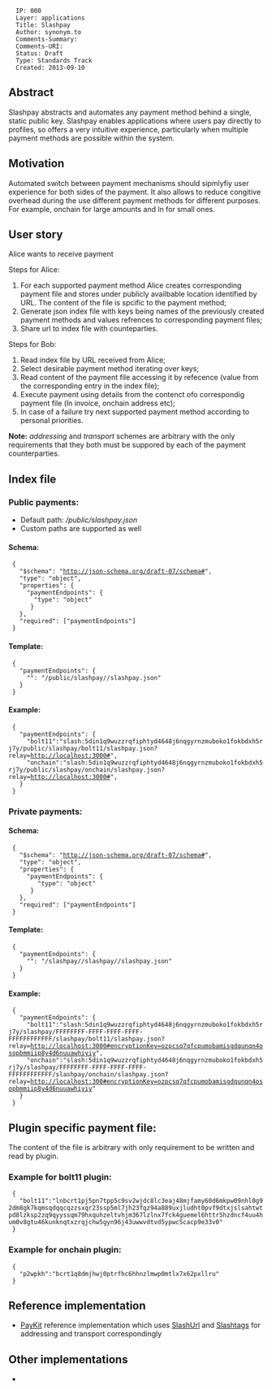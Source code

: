 <pre>
  IP: 000 
  Layer: applications
  Title: Slashpay
  Author: synonym.to
  Comments-Summary: 
  Comments-URI: 
  Status: Draft 
  Type: Standards Track
  Created: 2013-09-10
</pre>

== Abstract ==
Slashpay abstracts and automates any payment method behind a single, static public key. Slashpay enables applications where users pay directly to profiles, so offers a very intuitive experience, particularly when multiple payment methods are possible within the system.  

== Motivation ==
Automated switch between payment mechanisms should sipmlyfiy user experience for both sides of the payment. It also allows to reduce congitive overhead during the use different payment methods for different purposes. For example, onchain for large amounts and ln for small ones.

== User story ==

Alice wants to receive payment

Steps for Alice:
# For each supported payment method Alice creates corresponding payment file and stores under publicly availbable location identified by URL. The content of the file is spcific to the payment method;
# Generate json index file with keys being names of the previously created payment methods and values refrences to corresponding payment files;
# Share url to index file with counteparties.

Steps for Bob:
# Read index file by URL received from Alice;
# Select desirable payment method iterating over keys;
# Read content of the payment file accessing it by refecence (value from the corresponding entry in the index file);
# Execute payment using details from the contenct ofo correspondig payment file (ln invoice, onchain address etc);
# In case of a failure try next supported payment method according to personal priorities.

'''Note:''' ''addressing'' and ''transport'' schemes are arbitrary with the only requirements that they both must be suppored by each of the payment counterparties.

== Index file ==

=== Public payments: ===
* Default path: ''/public/slashpay.json''
* Custom paths are supported as well

==== Schema: ====

  {
    "$schema": "http://json-schema.org/draft-07/schema#",
    "type": "object",
    "properties": {
      "paymentEndpoints": {
        "type": "object"
       }
    },
    "required": ["paymentEndpoints"]
  }

==== Template: ====
  {
    "paymentEndpoints": {
      "<payment method name>": "<URL>/public/slashpay/<payment method name>/slashpay.json"
    }
  }

==== Example: ====
  {
    "paymentEndpoints": {
      "bolt11":"slash:5din1q9wuzzrqfiphtyd4648j6nqgyrnzmuboko1fokbdxh5rj7y/public/slashpay/bolt11/slashpay.json?relay=http://localhost:3000#",
      "onchain":"slash:5din1q9wuzzrqfiphtyd4648j6nqgyrnzmuboko1fokbdxh5rj7y/public/slashpay/onchain/slashpay.json?relay=http://localhost:3000#",
    }
  }

=== Private payments: ===

==== Schema: ====
  {
    "$schema": "http://json-schema.org/draft-07/schema#",
    "type": "object",
    "properties": {
      "paymentEndpoints": {
         "type": "object"
       }
    },
    "required": ["paymentEndpoints"]
  }

==== Template: ====
  {
    "paymentEndpoints": {
      "<payment method name>": "<URL>/slashpay/<random id>/slashpay/<payment method name>/slashpay.json"
    }
  }

==== Example: ====
  {
    "paymentEndpoints": {
      "bolt11":"slash:5din1q9wuzzrqfiphtyd4648j6nqgyrnzmuboko1fokbdxh5rj7y/slashpay/FFFFFFFF-FFFF-FFFF-FFFF-FFFFFFFFFFFF/slashpay/bolt11/slashpay.json?relay=http://localhost:3000#encryptionKey=ozpcsq7qfcpumobamisgdqunqn4osopbmmiip8y4d6nuuawhiyiy",
      "onchain":"slash:5din1q9wuzzrqfiphtyd4648j6nqgyrnzmuboko1fokbdxh5rj7y/slashpay/FFFFFFFF-FFFF-FFFF-FFFF-FFFFFFFFFFFF/slashpay/onchain/slashpay.json?relay=http://localhost:300#encryptionKey=ozpcsq7qfcpumobamisgdqunqn4osopbmmiip8y4d6nuuawhiyiy"
    }
  }

== Plugin specific payment file: ==

The content of the file is arbitrary with only requirement to be written and read by plugin.

=== Example for '''bolt11''' plugin: ===
  {
    "bolt11":"lnbcrt1pj5pn7tpp5c9sv2wjdc8lc3eaj48mjfamy60d6mkpw09nhl0g92dm8gk7kqmsqdqqcqzzsxqr23ssp5ml7jh23fqz94a889uxjludht0pvf9dtxjslsahtwtpd8lzksp2zq9qyyssqm79hxquhzeltvhjm367lzlnx7fck4guemel6httr5hzdncf4uu4hum0v8gtu46kunknqtxzrqjchw5gyn96j43uwwvdtvd5ypwc5cacp9e33v0"
  }

=== Example for '''onchain''' plugin: ===
  {
    "p2wpkh":"bcrt1q8dmjhwj0ptrfhc6hhnzlmwp0mtlx7x62pxllru"
  }

== Reference implementation ==
* [https://github.com/slashtags/slashpay-solo PayKit] reference implementation which uses [https://github.com/slashtags/url SlashUrl] and [https://github.com/slashtags/web-relay Slashtags] for addressing and transport correspondingly

== Other implementations ==
*
